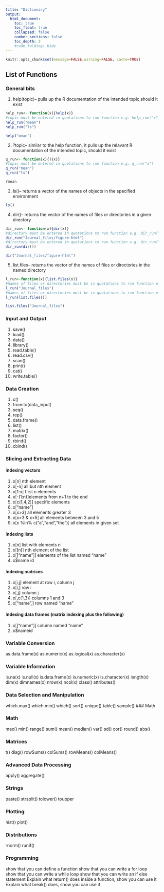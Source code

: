 ```yaml
---
title: "Dictionary"
output:
  html_document:
    toc: true
    toc_float: true
    collapsed: false
    number_sections: false
    toc_depth: 3
    #code_folding: hide
---
```

```r
knitr::opts_chunk$set(message=FALSE,warning=FALSE, cache=TRUE)
```

## List of Functions

### General bits

1. help(topic)-- pulls up the R documentation of the intended topic,should it exist

```r
help_run<- function(x){help(x)}
#topic must be entered in quotations to run function e.g. help_run("x")
help_run("mean")
help_run("ls")

help("mean")
```

2. ?topic-- similar to the help function, it pulls up the relavant R documentation of the intended topic, should it exist

```r
q_run<- function(x){?(x)}
#topic must be entered in quotations to run function e.g. q_run("x")
q_run("mean")
q_run("ls")

?mean
```

3. ls()-- returns a vector of the names of objects in the specified environment

```r
ls()

```

4. dir()-- returns the vector of the names of files or directories in a given directory

```r
dir_run<- function(x){dir(x)}
#directory must be entered in quotations to run function e.g. dir_run("x")
dir_run("Journal_files/figure-html")
#directory must be entered in quotations to run function e.g. dir_run("x")
dir_run(dir())

dir("Journal_files/figure-html")
```


5. list.files-- returns the vector of the names of files or directories in the named directory

```r
l_run<-function(x){list.files(x)}
#names of files or directories must be in quotations to run function e.g. l_run("x")
l_run("Journal_files")
#names of files or directories must be in quotations to run function e.g. l_run("x")
l_run(list.files())

list.files("Journal_files")
```

### Input and Output

1. save()
2. load()
3. data()
4. library()
5. read.table()
6. read.csv()
7. scan()
8. print()
9. cat()
10. write.table()

### Data Creation

1. c()
2. from:to(data_input)
3. seq()
4. rep()
5. data.frame()
6. list()
7. matrix()
8. factor()
9. rbind()
10. cbind()

### Slicing and Extracting Data
#### Indexing vectors

1. x[n] nth element
2. x[-n] all but nth element
3. x[1:n] first n elements
4. x[-(1:n)]elements from n+1 to the end
5. x[c(1,4,2)] specific elements
6. x["name"]
7. x[x>3] all elements greater 3
8. x[x>3 & x<5] all elements between 3 and 5
9. x[x %in% c("a","and","the")] all elements in given set

#### Indexing lists

1. x[n] list with elements n
2. x[[n]] nth element of the list
3. x[["name"]] elements of the list named "name"
4. x$name id


#### Indexing matrices

1. x[i,j] element at row i, column j
2. x[i,] row i
3. x[,j] column j
4. x[,c(1,3)] columns 1 and 3
5. x["name",] row named "name"

#### Indexing data frames (matrix indexing plus the following)

1. x[["name"]] column named "name"
2. x$nameid


### Variable Conversion

as.data.frame(x)
as.numeric(x)
as.logical(x)
as.character(x)

### Variable Information

is.na(x)
is.null(x)
is.data.frame(x)
is.numeric(x)
is.character(x)
length(x)
dim(x)
dimnames(x)
nrow(x)
ncol(x)
class()
attributes()

### Data Selection and Manipulation

which.max()
which.min()
which()
sort()
unique()
table()
sample()
### Math

### Math

max()
min()
range()
sum()
mean()
median()
var()
sd()
cor()
round()
abs()

### Matrices

t()
diag()
rowSums()
colSums()
rowMeans()
colMeans()

### Advanced Data Processing

apply()
aggregate()

### Strings

paste()
strsplit()
tolower()
toupper

### Plotting

hist()
plot()

### Distributions

rnorm()
runif()

### Programming
show that you can define a function
show that you can write a for loop
show that you can write a while loop
show that you can write an if else statement
Explain what return() does inside a function, show you can use it
Explain what break() does, show you can use it